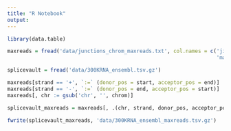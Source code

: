 ```yaml
---
title: "R Notebook"
output: 
---
```


```r
library(data.table)
```


```r
maxreads = fread('data/junctions_chrom_maxreads.txt', col.names = c('jid', 'chrom', 'start', 'end', 'width', 'strand', 'score', 'left_motif', 'right_motif', 
                                                                    'max_reads','samples_count','coverage_sum','coverage_avg','coverage_median','source_dataset_id'))

splicevault = fread('data/300KRNA_ensembl.tsv.gz')
```

```r
maxreads[strand == '+', `:=` (donor_pos = start, acceptor_pos = end)]
maxreads[strand == '-', `:=` (donor_pos = end, acceptor_pos = start)]
maxreads[, chr := gsub('chr', '', chrom)]

splicevault_maxreads = maxreads[, .(chr, strand, donor_pos, acceptor_pos, max_reads)][splicevault, on = .(chr, strand,donor_pos, acceptor_pos)]
```

```r
fwrite(splicevault_maxreads, 'data/300KRNA_ensembl_maxreads.tsv.gz')
```







































